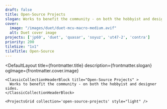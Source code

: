 ```yaml
---
draft: false
title: Open-Source Projects
slogan: Works to benefit the community - on both the hobbyist and designer sides.
cover:
  image: "/images/duet/duet-mcu-macro-medium.avif"
  alt: Duet cover image
projects: ['jp60', 'duet', 'quasar', 'soyuz', 'ut47-2', 'contra']
priority: 200
tileSize: "1x1"
tileTitle: Open-Source
---
```


<DefaultLayout 
  title={frontmatter.title} 
  description={frontmatter.slogan}
  ogImage={frontmatter.cover.image}
>

  <ClassicBlurredHeader src="/images/duet/duet-assembled-diagonal-medium.avif" />

    <ClassicCollectionHeaderBlock title="Open-Source Projects" >
      Works to benefit the community - on both the hobbyist and designer sides.
    </ClassicCollectionHeaderBlock>

    <ProjectsGrid collection='open-source-projects' style="light" />

</DefaultLayout>